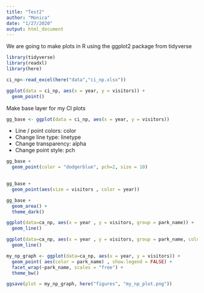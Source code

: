 ```yaml
---
title: "Test2"
author: "Monica"
date: "1/27/2020"
output: html_document
---
```

We are going to make plots in R using the ggplot2 package from tidyverse


```r
library(tidyverse)
library(readxl)
library(here)
```


```r
ci_np<-read_excel(here("data","ci_np.xlsx"))
```


```r
ggplot(data = ci_np, aes(x = year, y = visitors)) +
  geom_point()
```

Make base layer for my CI plots
```r
gg_base <- ggplot(data = ci_np, aes(x = year, y = visitors)) 
```
- Line / point colors: color
- Change line type: linetype
- Change transparency: alpha
- Change point style: pch
```r
gg_base + 
  geom_point(color = "dodgerblue", pch=2, size = 10)
  

```

```r
gg_base + 
  geom_point(aes(size = visitors , color = year))
```


```r
gg_base +
  geom_area() +
  theme_dark()
```



```r
ggplot(data=ca_np, aes(x = year , y = visitors, group = park_name)) +
  geom_line()


```


```r
ggplot(data=ca_np, aes(x = year , y = visitors, group = park_name, color=park_name)) +
  geom_line()
```

```r
my_np_graph <- ggplot(data=ca_np, aes(x = year, y = visitors)) +
  geom_point( aes(color = park_name) , show.legend = FALSE) +
  facet_wrap(~park_name, scales = "free") +
  theme_bw()
```


```r
ggsave(plot = my_np_graph, here("figures", "my_np_plot.png"))
```

